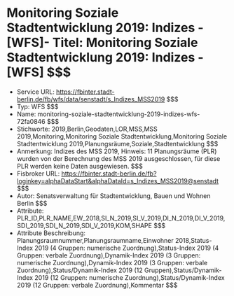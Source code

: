 # Monitoring Soziale Stadtentwicklung 2019: Indizes - [WFS]- Titel: Monitoring Soziale Stadtentwicklung 2019: Indizes - [WFS] $$$
- Service URL: https://fbinter.stadt-berlin.de/fb/wfs/data/senstadt/s_Indizes_MSS2019 $$$
- Typ: WFS $$$
- Name: monitoring-soziale-stadtentwicklung-2019-indizes-wfs-72fa0846 $$$
- Stichworte: 2019,Berlin,Geodaten,LOR,MSS,MSS 2019,Monitoring,Monitoring Soziale Stadtentwicklung,Monitoring Soziale Stadtentwicklung 2019,Planungsräume,Soziale,Stadtentwicklung $$$
- Anmerkung: Indizes des MSS 2019, Hinweis: 11 Planungsräume (PLR) wurden von der Berechnung des MSS 2019 ausgeschlossen, für diese PLR werden keine Daten ausgewiesen. $$$
- Fisbroker URL: https://fbinter.stadt-berlin.de/fb?loginkey=alphaDataStart&alphaDataId=s_Indizes_MSS2019@senstadt $$$
- Autor: Senatsverwaltung für Stadtentwicklung, Bauen und Wohnen Berlin $$$
- Attribute: PLR_ID,PLR_NAME,EW_2018,SI_N_2019,SI_V_2019,DI_N_2019,DI_V_2019,SDI_2019,SDI_N_2019,SDI_V_2019,KOM,SHAPE $$$
- Attribute Beschreibung: Planungsraumnummer,Planungsraumname,Einwohner 2018,Status-Index 2019 (4 Gruppen: numerische Zuordnung),Status-Index 2019 (4 Gruppen: verbale Zuordnung),Dynamik-Index 2019 (3 Gruppen: numerische Zuordnung),Dynamik-Index 2019 (3 Gruppen: verbale  Zuordnung),Status/Dynamik-Index 2019 (12 Gruppen),Status/Dynamik-Index 2019 (12 Gruppen: numerische Zuordnung),Status/Dynamik-Index 2019 (12 Gruppen: verbale Zuordnung),Kommentar $$$
